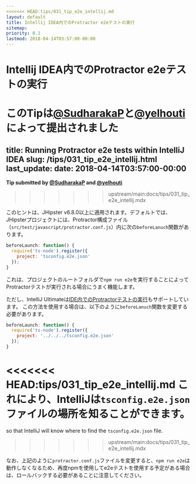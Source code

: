 ```yaml
---
<<<<<<< HEAD:tips/031_tip_e2e_intellij.md
layout: default
title: Intellij IDEA内でのProtractor e2eテストの実行
sitemap:
priority: 0.1
lastmod: 2018-04-14T03:57:00-00:00
---
```


# Intellij IDEA内でのProtractor e2eテストの実行

**このTipは[@SudharakaP](https://github.com/SudharakaP)と[@yelhouti](https://github.com/yelhouti)によって提出されました**
=======
title: Running Protractor e2e tests within IntelliJ IDEA
slug: /tips/031_tip_e2e_intellij.html
last_update:
  date: 2018-04-14T03:57:00-00:00
---

**Tip submitted by [@SudharakaP](https://github.com/SudharakaP) and [@yelhouti](https://github.com/yelhouti)**
>>>>>>> upstream/main:docs/tips/031_tip_e2e_intellij.mdx

このヒントは、JHipster v6.8.0以上に適用されます。デフォルトでは、JHipsterプロジェクトには、Protractor構成ファイル（`src/test/javascript/protractor.conf.js`）内に次の`beforeLanuch`関数があります。

```js
beforeLaunch: function() {
  require('ts-node').register({
    project: 'tsconfig.e2e.json'
  });
}
``` 

これは、プロジェクトのルートフォルダで`npm run e2e`を実行することによってProtractorテストが実行される場合にうまく機能します。

ただし、IntelliJ Ultimateは[IDE内でのProtractorテストの実行](https://www.jetbrains.com/help/idea/protractor.html#ws_protractor_running)もサポートしています。
この方法を使用する場合は、以下のように`beforeLanuch`関数を変更する必要があります。

```js
beforeLaunch: function() {
  require('ts-node').register({
    project: '../../../tsconfig.e2e.json'
  });
}
``` 
<<<<<<< HEAD:tips/031_tip_e2e_intellij.md
これにより、IntelliJは`tsconfig.e2e.json`ファイルの場所を知ることができます。
=======

so that IntelliJ will know where to find the `tsconfig.e2e.json` file. 
>>>>>>> upstream/main:docs/tips/031_tip_e2e_intellij.mdx

なお、上記のように`protractor.conf.js`ファイルを変更すると、`npm run e2e`は動作しなくなるため、再度npmを使用してe2eテストを使用する予定がある場合は、ロールバックする必要があることに注意してください。